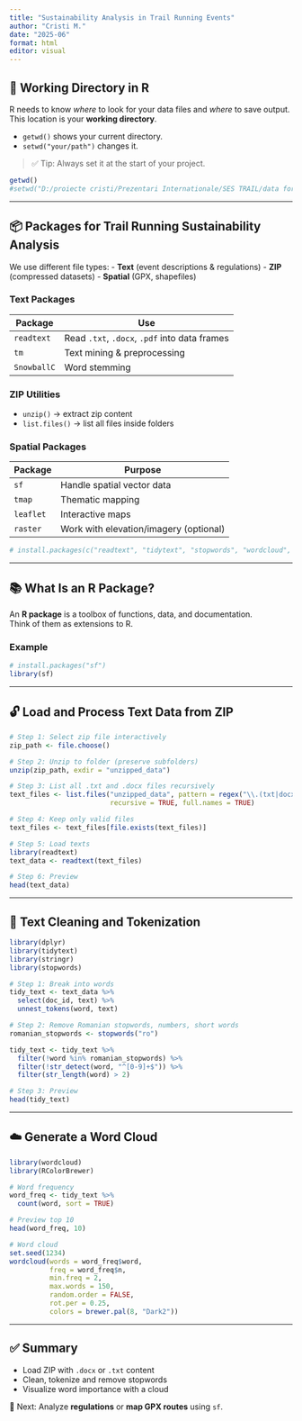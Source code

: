 ```yaml
---
title: "Sustainability Analysis in Trail Running Events"
author: "Cristi M."
date: "2025-06"
format: html
editor: visual
---
```


## 🧭 Working Directory in R

R needs to know *where* to look for your data files and *where* to save output. This location is your **working directory**.

- `getwd()` shows your current directory.
- `setwd("your/path")` changes it.

> ✅ Tip: Always set it at the start of your project.

```r
getwd()
#setwd("D:/proiecte cristi/Prezentari Internationale/SES TRAIL/data for trail running")
```

---

## 📦 Packages for Trail Running Sustainability Analysis

We use different file types:
- **Text** (event descriptions & regulations)
- **ZIP** (compressed datasets)
- **Spatial** (GPX, shapefiles)

### Text Packages

| Package      | Use                                                  |
|--------------|------------------------------------------------------|
| `readtext`   | Read `.txt`, `.docx`, `.pdf` into data frames        |
| `tm`         | Text mining & preprocessing                          |
| `SnowballC`  | Word stemming                                        |

### ZIP Utilities

- `unzip()` → extract zip content
- `list.files()` → list all files inside folders

### Spatial Packages

| Package   | Purpose                                                  |
|-----------|----------------------------------------------------------|
| `sf`      | Handle spatial vector data                               |
| `tmap`    | Thematic mapping                                         |
| `leaflet` | Interactive maps                                         |
| `raster`  | Work with elevation/imagery (optional)                   |

```r
# install.packages(c("readtext", "tidytext", "stopwords", "wordcloud", "RColorBrewer"))
```

---

## 📚 What Is an R Package?

An **R package** is a toolbox of functions, data, and documentation.  
Think of them as extensions to R.

### Example

```r
# install.packages("sf")    
library(sf)
```

---

## 🔓 Load and Process Text Data from ZIP

```r
# Step 1: Select zip file interactively
zip_path <- file.choose()

# Step 2: Unzip to folder (preserve subfolders)
unzip(zip_path, exdir = "unzipped_data")

# Step 3: List all .txt and .docx files recursively
text_files <- list.files("unzipped_data", pattern = regex("\\.(txt|docx)$"),
                         recursive = TRUE, full.names = TRUE)

# Step 4: Keep only valid files
text_files <- text_files[file.exists(text_files)]

# Step 5: Load texts
library(readtext)
text_data <- readtext(text_files)

# Step 6: Preview
head(text_data)
```

---

## 🧹 Text Cleaning and Tokenization

```r
library(dplyr)
library(tidytext)
library(stringr)
library(stopwords)

# Step 1: Break into words
tidy_text <- text_data %>%
  select(doc_id, text) %>%
  unnest_tokens(word, text)

# Step 2: Remove Romanian stopwords, numbers, short words
romanian_stopwords <- stopwords("ro")

tidy_text <- tidy_text %>%
  filter(!word %in% romanian_stopwords) %>%
  filter(!str_detect(word, "^[0-9]+$")) %>%
  filter(str_length(word) > 2)

# Step 3: Preview
head(tidy_text)
```

---

## ☁️ Generate a Word Cloud

```r
library(wordcloud)
library(RColorBrewer)

# Word frequency
word_freq <- tidy_text %>%
  count(word, sort = TRUE)

# Preview top 10
head(word_freq, 10)

# Word cloud
set.seed(1234)
wordcloud(words = word_freq$word,
          freq = word_freq$n,
          min.freq = 2,
          max.words = 150,
          random.order = FALSE,
          rot.per = 0.25,
          colors = brewer.pal(8, "Dark2"))
```

---

## ✅ Summary

- Load ZIP with `.docx` or `.txt` content
- Clean, tokenize and remove stopwords
- Visualize word importance with a cloud

🎯 Next: Analyze **regulations** or **map GPX routes** using `sf`.
